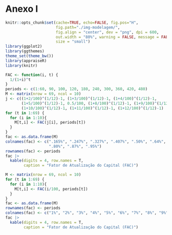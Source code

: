 # Anexo I {.unnumbered}

```r
knitr::opts_chunk$set(cache=TRUE, echo=FALSE, fig.pos="H", 
                      fig.path="./img-modelagem/",
                      fig.align = "center", dev = "png", dpi = 600, 
                      out.width = "80%", warning = FALSE, message = FALSE,
                      size = "small")
library(ggplot2)
library(ggthemes)
theme_set(theme_bw())
library(appraiseR)
library(knitr)
```

```r
FAC <- function(i, t) {
  1/(1+i)^t
}
periods <- c(1:60, 90, 100, 120, 180, 240, 300, 360, 420, 480)
M <- matrix(nrow = 69, ncol = 10)
j <- c((1+2/100)^(1/12)-1, (1+3/100)^(1/12)-1, (1+4/100)^(1/12)-1, 
       (1+5/100)^(1/12)-1, 0.5/100, (1+8/100)^(1/12)-1, (1+9/100)^(1/12)-1,
       (1+10/100)^(1/12)-1, (1+11/100)^(1/12)-1, (1+12/100)^(1/12)-1)
for (t in 1:69) {
  for (i in 1:10){
    M[t,i] <- FAC(j[i], periods[t])
  }
}
fac <- as.data.frame(M)
colnames(fac) <- c(".165%", ".247%", ".327%", ".407%", ".50%", ".64%", ".72%", 
                   ".80%", ".87%", ".95%")
rownames(fac) <- periods
fac |>
  kable(digits = 4, row.names = T,
        caption = "Fator de Atualização do Capital (FAC)")
```

```r
M <- matrix(nrow = 69, ncol = 10)
for (t in 1:69) {
  for (i in 1:10){
    M[t,i] <- FAC(i/100, periods[t])
  }
}
fac <- as.data.frame(M)
rownames(fac) <- periods
colnames(fac) <- c("1%", "2%", "3%", "4%", "5%", "6%", "7%", "8%", "9%", "10%")
fac |>
  kable(digits = 4, row.names = T,
        caption = "Fator de Atualização do Capital (FAC)")
```
